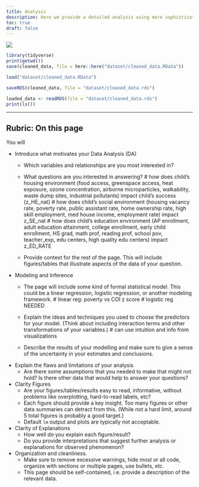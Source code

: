 ```yaml
---
title: Analysis
description: Here we provide a detailed analysis using more sophisticated statistics techniques.
toc: true
draft: false
---
```


![](https://upload.wikimedia.org/wikipedia/commons/7/77/Pebbleswithquarzite.jpg)

```r
library(tidyverse)
print(getwd())
save(cleaned_data, file = here::here("dataset/cleaned_data.RData"))

load("dataset/cleaned_data.RData")

saveRDS(cleaned_data, file = "dataset/cleaned_data.rds")

loaded_data <- readRDS(file = "dataset/cleaned_data.rds")
print(ls())
```

------------------------------------------------------------------------

## Rubric: On this page

You will

-   Introduce what motivates your Data Analysis (DA)
    -   Which variables and relationships are you most interested in?
    -   What questions are you interested in answering?
    # how does child's housing environment (food access, greenspace access, heat exposure, ozone concentration, airborne microparticles, walkability, waste dump sites, industrial pollutants) impact child's success (z_HE_nat)
    # how does child's social environment (housing vacancy rate, poverty rate, public assistant rate, home ownership rate, high skill employment, med house income, employment rate) impact z_SE_nat
    # how does child's education environment (AP enrollment, adult education attainment, college enrollment, early child enrollment, HS grad, math prof, reading prof, school pov, teacher_exp, edu centers, high quality edu centers) impact z_ED_RATE 
   
    -   Provide context for the rest of the page. This will include figures/tables that illustrate aspects of the data of your question.
-   Modeling and Inference
    -   The page will include some kind of formal statistical model. This could be a linear regression, logistic regression, or another modeling framework.
    # linear reg: poverty vs COI z score
    # logistic reg NEEDED
    
    -   Explain the ideas and techniques you used to choose the predictors for your model. (Think about including interaction terms and other transformations of your variables.)
    # can use intuition and info from visualizations
    
    -   Describe the results of your modelling and make sure to give a sense of the uncertainty in your estimates and conclusions.
-   Explain the flaws and limitations of your analysis
    -   Are there some assumptions that you needed to make that might not hold? Is there other data that would help to answer your questions?
-   Clarity Figures
    -   Are your figures/tables/results easy to read, informative, without problems like overplotting, hard-to-read labels, etc?
    -   Each figure should provide a key insight. Too many figures or other data summaries can detract from this. (While not a hard limit, around 5 total figures is probably a good target.)
    -   Default `lm` output and plots are typically not acceptable.
-   Clarity of Explanations
    -   How well do you explain each figure/result?
    -   Do you provide interpretations that suggest further analysis or explanations for observed phenomenon?
-   Organization and cleanliness.
    -   Make sure to remove excessive warnings, hide most or all code, organize with sections or multiple pages, use bullets, etc.
    -   This page should be self-contained, i.e. provide a description of the relevant data.

